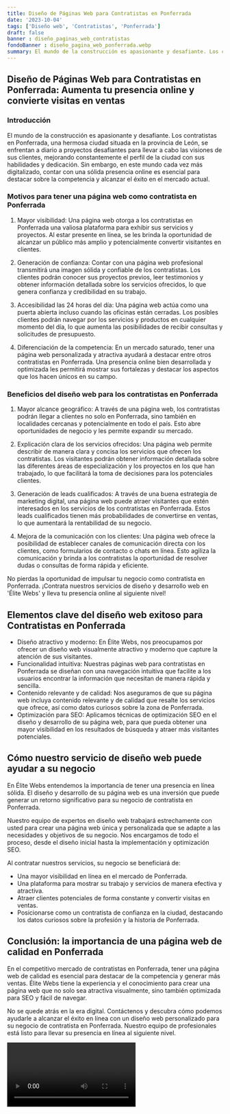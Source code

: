 ```yaml
---
title: Diseño de Páginas Web para Contratistas en Ponferrada
date: '2023-10-04'
tags: ['Diseño web', 'Contratistas', 'Ponferrada']
draft: false
banner : diseño_paginas_web_contratistas
fondoBanner : diseño_pagina_web_ponferrada.webp
summary: El mundo de la construcción es apasionante y desafiante. Los contratistas en Ponferrada, una hermosa ciudad situada en la provincia de León, se enfrentan a diario a proyectos desafiantes para llevar a cabo las visiones de sus clientes, mejorando constantemente el perfil de la ciudad con sus habilidades y dedicación. Sin embargo, en este mundo cada vez más digitalizado, contar con una sólida presencia online es esencial para destacar sobre la competencia y alcanzar el éxito en el mercado actual.
---
```


## Diseño de Páginas Web para Contratistas en Ponferrada: Aumenta tu presencia online y convierte visitas en ventas

### Introducción

El mundo de la construcción es apasionante y desafiante. Los contratistas en Ponferrada, una hermosa ciudad situada en la provincia de León, se enfrentan a diario a proyectos desafiantes para llevar a cabo las visiones de sus clientes, mejorando constantemente el perfil de la ciudad con sus habilidades y dedicación. Sin embargo, en este mundo cada vez más digitalizado, contar con una sólida presencia online es esencial para destacar sobre la competencia y alcanzar el éxito en el mercado actual.

### Motivos para tener una página web como contratista en Ponferrada

1. Mayor visibilidad: Una página web otorga a los contratistas en Ponferrada una valiosa plataforma para exhibir sus servicios y proyectos. Al estar presente en línea, se les brinda la oportunidad de alcanzar un público más amplio y potencialmente convertir visitantes en clientes.

2. Generación de confianza: Contar con una página web profesional transmitirá una imagen sólida y confiable de los contratistas. Los clientes podrán conocer sus proyectos previos, leer testimonios y obtener información detallada sobre los servicios ofrecidos, lo que genera confianza y credibilidad en su trabajo.

3. Accesibilidad las 24 horas del día: Una página web actúa como una puerta abierta incluso cuando las oficinas están cerradas. Los posibles clientes podrán navegar por los servicios y productos en cualquier momento del día, lo que aumenta las posibilidades de recibir consultas y solicitudes de presupuesto.

4. Diferenciación de la competencia: En un mercado saturado, tener una página web personalizada y atractiva ayudará a destacar entre otros contratistas en Ponferrada. Una presencia online bien desarrollada y optimizada les permitirá mostrar sus fortalezas y destacar los aspectos que los hacen únicos en su campo.

### Beneficios del diseño web para los contratistas en Ponferrada

1. Mayor alcance geográfico: A través de una página web, los contratistas podrán llegar a clientes no solo en Ponferrada, sino también en localidades cercanas y potencialmente en todo el país. Esto abre oportunidades de negocio y les permite expandir su mercado.

2. Explicación clara de los servicios ofrecidos: Una página web permite describir de manera clara y concisa los servicios que ofrecen los contratistas. Los visitantes podrán obtener información detallada sobre las diferentes áreas de especialización y los proyectos en los que han trabajado, lo que facilitará la toma de decisiones para los potenciales clientes.

3. Generación de leads cualificados: A través de una buena estrategia de marketing digital, una página web puede atraer visitantes que estén interesados en los servicios de los contratistas en Ponferrada. Estos leads cualificados tienen más probabilidades de convertirse en ventas, lo que aumentará la rentabilidad de su negocio.

4. Mejora de la comunicación con los clientes: Una página web ofrece la posibilidad de establecer canales de comunicación directa con los clientes, como formularios de contacto o chats en línea. Esto agiliza la comunicación y brinda a los contratistas la oportunidad de resolver dudas o consultas de forma rápida y eficiente.

No pierdas la oportunidad de impulsar tu negocio como contratista en Ponferrada. ¡Contrata nuestros servicios de diseño y desarrollo web en 'Élite Webs' y lleva tu presencia online al siguiente nivel!

<GifSeo />

<Cta />

## Elementos clave del diseño web exitoso para Contratistas en Ponferrada

- Diseño atractivo y moderno: En Élite Webs, nos preocupamos por ofrecer un diseño web visualmente atractivo y moderno que capture la atención de sus visitantes.
- Funcionalidad intuitiva: Nuestras páginas web para contratistas en Ponferrada se diseñan con una navegación intuitiva que facilite a los usuarios encontrar la información que necesitan de manera rápida y sencilla.
- Contenido relevante y de calidad: Nos aseguramos de que su página web incluya contenido relevante y de calidad que resalte los servicios que ofrece, así como datos curiosos sobre la zona de Ponferrada.
- Optimización para SEO: Aplicamos técnicas de optimización SEO en el diseño y desarrollo de su página web, para que pueda obtener una mayor visibilidad en los resultados de búsqueda y atraer más visitantes potenciales.

## Cómo nuestro servicio de diseño web puede ayudar a su negocio

En Élite Webs entendemos la importancia de tener una presencia en línea sólida. El diseño y desarrollo de su página web es una inversión que puede generar un retorno significativo para su negocio de contratista en Ponferrada.

Nuestro equipo de expertos en diseño web trabajará estrechamente con usted para crear una página web única y personalizada que se adapte a las necesidades y objetivos de su negocio. Nos encargamos de todo el proceso, desde el diseño inicial hasta la implementación y optimización SEO.

Al contratar nuestros servicios, su negocio se beneficiará de:
- Una mayor visibilidad en línea en el mercado de Ponferrada.
- Una plataforma para mostrar su trabajo y servicios de manera efectiva y atractiva.
- Atraer clientes potenciales de forma constante y convertir visitas en ventas.
- Posicionarse como un contratista de confianza en la ciudad, destacando los datos curiosos sobre la profesión y la historia de Ponferrada.

## Conclusión: la importancia de una página web de calidad en Ponferrada

En el competitivo mercado de contratistas en Ponferrada, tener una página web de calidad es esencial para destacar de la competencia y generar más ventas. Élite Webs tiene la experiencia y el conocimiento para crear una página web que no solo sea atractiva visualmente, sino también optimizada para SEO y fácil de navegar.

No se quede atrás en la era digital. Contáctenos y descubra cómo podemos ayudarle a alcanzar el éxito en línea con un diseño web personalizado para su negocio de contratista en Ponferrada. Nuestro equipo de profesionales está listo para llevar su presencia en línea al siguiente nivel.

<Video />

<CtaBot job='Contratistas' city='Ponferrada'/>

<Gmaps query='Ponferrada+españa+maps' />